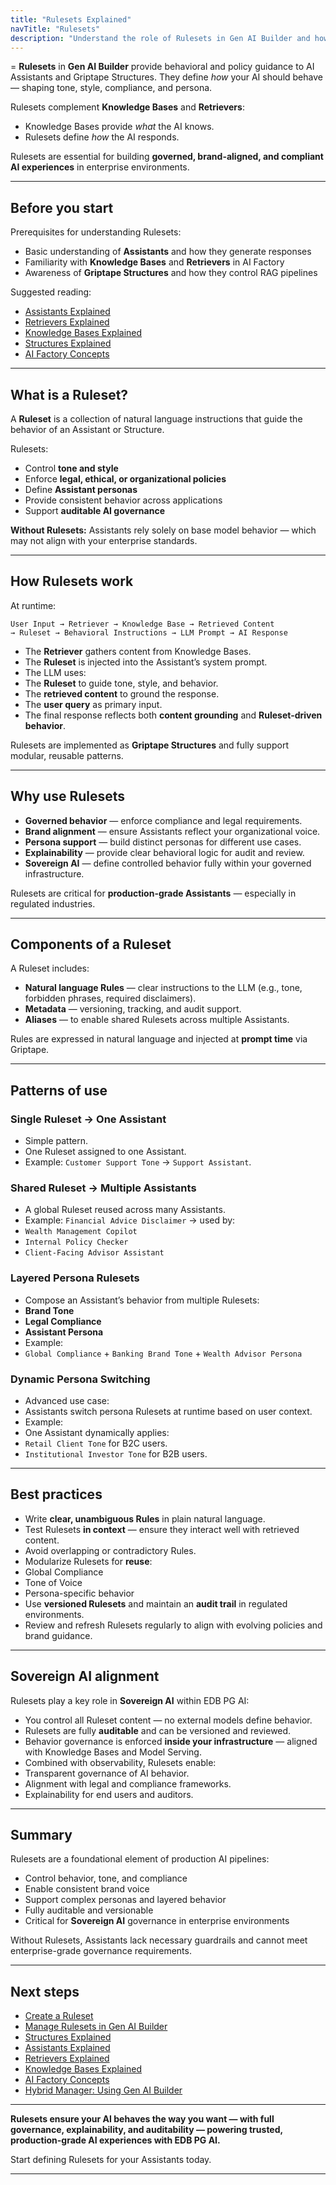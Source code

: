 ```yaml
---
title: "Rulesets Explained"
navTitle: "Rulesets"
description: "Understand the role of Rulesets in Gen AI Builder and how they guide the behavior of Assistants and Structures."
---
```


=
**Rulesets** in **Gen AI Builder** provide behavioral and policy guidance to AI Assistants and Griptape Structures.
They define *how* your AI should behave — shaping tone, style, compliance, and persona.

Rulesets complement **Knowledge Bases** and **Retrievers**:

-   Knowledge Bases provide *what* the AI knows.
-   Rulesets define *how* the AI responds.

Rulesets are essential for building **governed, brand-aligned, and compliant AI experiences** in enterprise environments.

* * *

## Before you start

Prerequisites for understanding Rulesets:

-   Basic understanding of **Assistants** and how they generate responses
-   Familiarity with **Knowledge Bases** and **Retrievers** in AI Factory
-   Awareness of **Griptape Structures** and how they control RAG pipelines

Suggested reading:

-   [Assistants Explained](assistants-explained)
-   [Retrievers Explained](retrievers-explained)
-   [Knowledge Bases Explained](knowledge-bases-explained)
-   [Structures Explained](structures-explained)
-   [AI Factory Concepts](ai-factory-concepts)

* * *

## What is a Ruleset?

A **Ruleset** is a collection of natural language instructions that guide the behavior of an Assistant or Structure.

Rulesets:

-   Control **tone and style**
-   Enforce **legal, ethical, or organizational policies**
-   Define **Assistant personas**
-   Provide consistent behavior across applications
-   Support **auditable AI governance**

**Without Rulesets:** Assistants rely solely on base model behavior — which may not align with your enterprise standards.

* * *

## How Rulesets work

At runtime:

```
User Input → Retriever → Knowledge Base → Retrieved Content
→ Ruleset → Behavioral Instructions → LLM Prompt → AI Response
```

-   The **Retriever** gathers content from Knowledge Bases.
-   The **Ruleset** is injected into the Assistant’s system prompt.
-   The LLM uses:
-   The **Ruleset** to guide tone, style, and behavior.
-   The **retrieved content** to ground the response.
-   The **user query** as primary input.
-   The final response reflects both **content grounding** and **Ruleset-driven behavior**.

Rulesets are implemented as **Griptape Structures** and fully support modular, reusable patterns.

* * *

## Why use Rulesets

-   **Governed behavior** — enforce compliance and legal requirements.
-   **Brand alignment** — ensure Assistants reflect your organizational voice.
-   **Persona support** — build distinct personas for different use cases.
-   **Explainability** — provide clear behavioral logic for audit and review.
-   **Sovereign AI** — define controlled behavior fully within your governed infrastructure.

Rulesets are critical for **production-grade Assistants** — especially in regulated industries.

* * *

## Components of a Ruleset

A Ruleset includes:

-   **Natural language Rules** — clear instructions to the LLM (e.g., tone, forbidden phrases, required disclaimers).
-   **Metadata** — versioning, tracking, and audit support.
-   **Aliases** — to enable shared Rulesets across multiple Assistants.

Rules are expressed in natural language and injected at **prompt time** via Griptape.

* * *

## Patterns of use

### Single Ruleset → One Assistant

-   Simple pattern.
-   One Ruleset assigned to one Assistant.
-   Example: `Customer Support Tone` → `Support Assistant`.

### Shared Ruleset → Multiple Assistants

-   A global Ruleset reused across many Assistants.
-   Example: `Financial Advice Disclaimer` → used by:
-   `Wealth Management Copilot`
-   `Internal Policy Checker`
-   `Client-Facing Advisor Assistant`

### Layered Persona Rulesets

-   Compose an Assistant’s behavior from multiple Rulesets:
-   **Brand Tone**
-   **Legal Compliance**
-   **Assistant Persona**
-   Example:
-   `Global Compliance` + `Banking Brand Tone` + `Wealth Advisor Persona`

### Dynamic Persona Switching

-   Advanced use case:
-   Assistants switch persona Rulesets at runtime based on user context.
-   Example:
-   One Assistant dynamically applies:
-   `Retail Client Tone` for B2C users.
-   `Institutional Investor Tone` for B2B users.

* * *

## Best practices

-   Write **clear, unambiguous Rules** in plain natural language.
-   Test Rulesets **in context** — ensure they interact well with retrieved content.
-   Avoid overlapping or contradictory Rules.
-   Modularize Rulesets for **reuse**:
-   Global Compliance
-   Tone of Voice
-   Persona-specific behavior
-   Use **versioned Rulesets** and maintain an **audit trail** in regulated environments.
-   Review and refresh Rulesets regularly to align with evolving policies and brand guidance.

* * *

## Sovereign AI alignment

Rulesets play a key role in **Sovereign AI** within EDB PG AI:

-   You control all Ruleset content — no external models define behavior.
-   Rulesets are fully **auditable** and can be versioned and reviewed.
-   Behavior governance is enforced **inside your infrastructure** — aligned with Knowledge Bases and Model Serving.
-   Combined with observability, Rulesets enable:
-   Transparent governance of AI behavior.
-   Alignment with legal and compliance frameworks.
-   Explainability for end users and auditors.

* * *

## Summary

Rulesets are a foundational element of production AI pipelines:

-   Control behavior, tone, and compliance
-   Enable consistent brand voice
-   Support complex personas and layered behavior
-   Fully auditable and versionable
-   Critical for **Sovereign AI** governance in enterprise environments

Without Rulesets, Assistants lack necessary guardrails and cannot meet enterprise-grade governance requirements.

* * *

## Next steps

-   [Create a Ruleset](/edb-postgres-ai/1.2/ai-factory/learn/how-to/gen-ai/create-ruleset/)
-   [Manage Rulesets in Gen AI Builder](../../gen-ai/agent-studio/rulesets/)
-   [Structures Explained](structures-explained)
-   [Assistants Explained](assistants-explained)
-   [Retrievers Explained](retrievers-explained)
-   [Knowledge Bases Explained](knowledge-bases-explained)
-   [AI Factory Concepts](ai-factory-concepts)
-   [Hybrid Manager: Using Gen AI Builder](/edb-postgres-ai/1.2/hybrid-manager/ai-factory/gen-ai/builder/)

* * *

**Rulesets ensure your AI behaves the way you want — with full governance, explainability, and auditability — powering trusted, production-grade AI experiences with EDB PG AI.**

Start defining Rulesets for your Assistants today.

* * *
